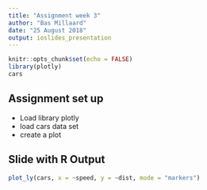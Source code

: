 ```yaml
---
title: "Assignment week 3"
author: "Bas Millaard"
date: "25 August 2018"
output: ioslides_presentation
---
```


```r
knitr::opts_chunk$set(echo = FALSE)
library(plotly)
cars
```



## Assignment set up

- Load library plotly
- load cars data set
- create a plot 


## Slide with R Output

```r

plot_ly(cars, x = ~speed, y = ~dist, mode = "markers")
```

